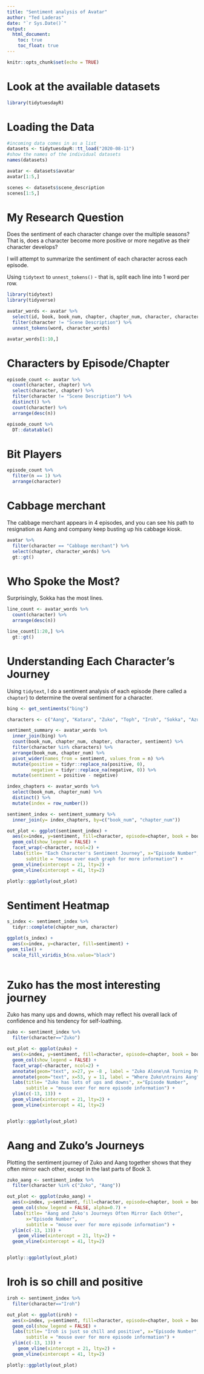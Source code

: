 ```yaml
---
title: "Sentiment analysis of Avatar"
author: "Ted Laderas"
date: "`r Sys.Date()`"
output: 
  html_document:
    toc: true
    toc_float: true
---
```


```r
knitr::opts_chunk$set(echo = TRUE)
```

# Look at the available datasets

```r
library(tidytuesdayR)
```

# Loading the Data

```r
#incoming data comes in as a list
datasets <- tidytuesdayR::tt_load("2020-08-11")
#show the names of the individual datasets
names(datasets)
```

```r
avatar <- datasets$avatar
avatar[1:5,]
```

```r
scenes <- datasets$scene_description
scenes[1:5,]
```

# My Research Question

Does the sentiment of each character change over the multiple seasons? That is, does a character become more positive or more negative as their character develops?

I will attempt to summarize the sentiment of each character across each episode.

Using `tidytext` to `unnest_tokens()` - that is, split each line into 1 word per row.

```r
library(tidytext)
library(tidyverse)

avatar_words <- avatar %>%
  select(id, book, book_num, chapter, chapter_num, character, character_words) %>%
  filter(character != "Scene Description") %>%
  unnest_tokens(word, character_words)

avatar_words[1:10,]
```

# Characters by Episode/Chapter

```r
episode_count <- avatar %>%
  count(character, chapter) %>%
  select(character, chapter) %>%
  filter(character != "Scene Description") %>%
  distinct() %>%
  count(character) %>%
  arrange(desc(n))

episode_count %>% 
  DT::datatable()
```

# Bit Players

```r
episode_count %>%
  filter(n == 1) %>%
  arrange(character)
```


# Cabbage merchant

The cabbage merchant appears in 4 episodes, and you can see his path to resignation as Aang and company keep busting up his cabbage kiosk.

```r
avatar %>%
  filter(character == "Cabbage merchant") %>%
  select(chapter, character_words) %>%
  gt::gt()
```

# Who Spoke the Most?

Surprisingly, Sokka has the most lines.

```r
line_count <- avatar_words %>% 
  count(character) %>%
  arrange(desc(n)) 

line_count[1:20,] %>%
  gt::gt()

```


# Understanding Each Character's Journey

Using `tidytext`, I do a sentiment analysis of each episode (here called a `chapter`) to determine the overal sentiment for a character.

```r
bing <- get_sentiments("bing")

characters <- c("Aang", "Katara", "Zuko", "Toph", "Iroh", "Sokka", "Azula", "Mai", "Ty Lee")

sentiment_summary <- avatar_words %>%
  inner_join(bing) %>%
  count(book_num, chapter_num, chapter, character, sentiment) %>%
  filter(character %in% characters) %>%
  arrange(book_num, chapter_num) %>%
  pivot_wider(names_from = sentiment, values_from = n) %>%
  mutate(positive = tidyr::replace_na(positive, 0),
         negative = tidyr::replace_na(negative, 0)) %>%
  mutate(sentiment = positive - negative)
```

```r
index_chapters <- avatar_words %>%
  select(book_num, chapter_num) %>%
  distinct() %>%
  mutate(index = row_number())
```

```r
sentiment_index <- sentiment_summary %>% 
  inner_join(y= index_chapters, by=c("book_num", "chapter_num"))

```

```r
out_plot <- ggplot(sentiment_index) +
  aes(x=index, y=sentiment, fill=character, episode=chapter, book = book_num, episode_number=chapter_num) +
  geom_col(show_legend = FALSE) +
  facet_wrap(~character, ncol=2) +
  labs(title= "Each Character's Sentiment Journey", x="Episode Number",
       subtitle = "mouse over each graph for more information") + 
  geom_vline(xintercept = 21, lty=2) +
  geom_vline(xintercept = 41, lty=2)

plotly::ggplotly(out_plot)

```

# Sentiment Heatmap

```r

s_index <- sentiment_index %>%
  tidyr::complete(chapter_num, character)

ggplot(s_index) +
  aes(x=index, y=character, fill=sentiment) +
geom_tile() +
  scale_fill_viridis_b(na.value="black") 
  

```


# Zuko has the most interesting journey

Zuko has many ups and downs, which may reflect his overall lack of confidence and his tendency for self-loathing.

```r
zuko <- sentiment_index %>%
  filter(character=="Zuko")

out_plot <- ggplot(zuko) +
  aes(x=index, y=sentiment, fill=character, episode=chapter, book = book_num, group=character, episode_number=chapter_num) +
  geom_col(show_legend = FALSE) +
  facet_wrap(~character, ncol=2) +
  annotate(geom="text", x=27, y= -8 , label = "Zuko Alone\nA Turning Point") +
  annotate(geom="text", x=53, y = 11, label = "Where Zuko\ntrains Aang") +
  labs(title= "Zuko has lots of ups and downs", x="Episode Number",
       subtitle = "mouse over for more episode information") +
  ylim(c(-13, 13)) +
  geom_vline(xintercept = 21, lty=2) +
  geom_vline(xintercept = 41, lty=2)


plotly::ggplotly(out_plot)
```


# Aang and Zuko's Journeys

Plotting the sentiment journey of Zuko and Aang together shows that they often mirror each other, except in the last parts of Book 3.

```r
zuko_aang <- sentiment_index %>%
  filter(character %in% c("Zuko", "Aang"))

out_plot <- ggplot(zuko_aang) +
  aes(x=index, y=sentiment, fill=character, episode=chapter, book = book_num, episode_number=chapter_num) +
  geom_col(show_legend = FALSE, alpha=0.7) +
  labs(title= "Aang and Zuko's Journeys Often Mirror Each Other", 
       x="Episode Number",
       subtitle = "mouse over for more episode information") +
  ylim(c(-13, 13)) +
    geom_vline(xintercept = 21, lty=2) +
  geom_vline(xintercept = 41, lty=2)


plotly::ggplotly(out_plot)


```

# Iroh is so chill and positive

```r
iroh <- sentiment_index %>%
  filter(character=="Iroh")

out_plot <- ggplot(iroh) +
  aes(x=index, y=sentiment, fill=character, episode=chapter, book = book_num, episode_number=chapter_num) +
  geom_col(show_legend = FALSE) +
  labs(title= "Iroh is just so chill and positive", x="Episode Number",
       subtitle = "mouse over for more episode information") +
  ylim(c(-13, 13)) +
    geom_vline(xintercept = 21, lty=2) +
  geom_vline(xintercept = 41, lty=2)

plotly::ggplotly(out_plot)
```